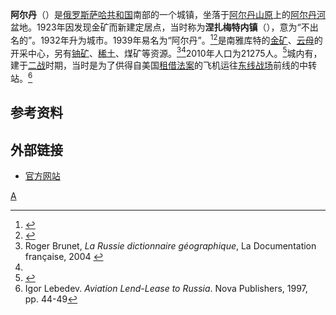 {{Infobox Russian town
|en_name=阿尔丹
|ru_name=Алдан
|loc_name1=Алдан
|loc_lang1=雅库特语
|image_skyline=Aldan station.jpg
|image_caption=阿尔丹火车站
|coordinates = {{coord|58|37|N|125|25|E|display=inline,title}}
|map_label_position=top
|image_coa=AldanWapen.jpg
|coa_caption=
|image_flag=
|flag_caption=
|anthem=
|anthem_ref=
|holiday=
|holiday_ref=
|federal_subject=[[萨哈共和国|萨哈共和国]]
|federal_subject_ref=<ref name="SakhaR_admlist">''Registry of the Administrative-Territorial Divisions of the Sakha Republic''</ref>
|adm_data_as_of=June 2009
|adm_district_jur=[[阿尔丹区|阿尔丹区]]
|adm_district_jur_ref=<ref name="SakhaR_admlist" />
|adm_selsoviet_jur=阿尔丹
|adm_selsoviet_type=城市
|adm_selsoviet_jur_ref=<ref name="SakhaR_admlist" />
|adm_ctr_of1=阿尔丹区
|adm_ctr_of1_ref=<ref name="SakhaR_admlist" />
|adm_ctr_of2=阿尔丹市
|adm_ctr_of2_ref=<ref name="SakhaR_admlist" />
|inhabloc_cat=城市
|inhabloc_cat_ref=<ref name="SakhaR_admlist" />
|inhabloc_type=
|inhabloc_type_ref=
|mun_data_as_of=
|mun_district_jur=
|mun_district_jur_ref=
|urban_settlement_jur=
|urban_settlement_jur_ref=
|mun_admctr_of1=
|mun_admctr_of1_ref=
|mun_admctr_of2=
|mun_admctr_of2_ref=
|leader_title=
|leader_title_ref=
|leader_name=
|leader_name_ref=
|representative_body=
|representative_body_ref=
|area_of_what=
|area_as_of=
|area_km2=
|area_km2_ref=
|pop_2010census=21275
|pop_2010census_ref=<ref name="2010Census">{{ru-pop-ref|2010Census}}</ref>
|pop_density=
|pop_density_as_of=
|pop_density_ref=
|pop_latest=20892
|pop_latest_date=January 2016
|pop_latest_ref=<ref name="2016Est">Sakha Republic (Yakutia) Territorial Branch of the [[Russian_Federal_State_Statistics_Service|Federal State Statistics Service]]. [http://sakha.gks.ru/wps/wcm/connect/rosstat_ts/sakha/resources/92049f804c5c75979146937dff7d05ed/d2_032016.xls Численность населения по районам республики на 1 января 2016 года] {{Webarchive|url=https://web.archive.org/web/20180929074405/http://sakha.gks.ru/wps/wcm/connect/rosstat_ts/sakha/resources/92049f804c5c75979146937dff7d05ed/d2_032016.xls |date=September 29, 2018 }} {{in lang|ru}}</ref>
|established_date=1923
|established_title=
|established_date_ref=<ref name="gr" />
|current_cat_date=1939
|current_cat_date_ref=
|prev_name1=
|prev_name1_date=
|prev_name1_ref=
|postal_codes=678900–678902, 678906, 678909
|dialing_codes=
|dialing_codes_ref=
|website=
|website_ref=
|date=May 2010
}}
{{Infobox
|title=阿尔丹人口
|label1=2010年
|data1=21,275<ref name="2010Census" />
|label2=2002年
|data2=24,715<ref name="2002Census">{{ru-pop-ref|2002Census}}</ref>
|label3=1989年
|data3=27,090<ref name="1989Census">{{ru-pop-ref|1989Census}}</ref>
|label4=1979年
|data4=20,173<ref name="1979Census">{{ru-pop-ref|1979Census}}</ref>
}}
'''阿尔丹'''（{{lang-ru|'''Алда́н'''}}）是[[俄罗斯|俄罗斯]][[萨哈共和国|萨哈共和国]]南部的一个城镇，坐落于[[阿尔丹山原|阿尔丹山原]]上的[[阿尔丹河|阿尔丹河]]盆地。1923年因发现金矿而新建定居点，当时称为'''涅扎梅特内镇'''（{{lang|ru|Незаме́тный}}），意为“不出名的”。1932年升为城市。1939年易名为“阿尔丹”。<ref name="gr">{{cite book|title=Энциклопедия Города России|year=2003|publisher=Большая Российская Энциклопедия|location=Moscow|isbn=5-7107-7399-9|page=16}}</ref><ref name="dimingcidian">{{cite book |editor=中科院地理研究所 |title=世界地名词典 修订版 |date=1996.12 |publisher=上海辞书出版社 |location=上海 |isbn=7-5326-0116-1 |page=318}}</ref>是南雅库特的[[金矿|金矿]]、[[云母|云母]]的开采中心，另有[[铀矿|铀矿]]、[[稀土|稀土]]、煤矿等资源。<ref>Roger Brunet, ''La Russie dictionnaire géographique'', La Documentation française, 2004 {{ISBN|2-11-004882-4}}</ref><ref name="dimingcidian" />2010年人口为21275人。<ref name="2010Census">{{ru-pop-ref|2010Census}}</ref>城内有{{link-ru|阿尔丹机场|Алдан (аэропорт)}}，建于[[二战|二战]]时期，当时是为了供得自美国[[租借法案|租借法案]]的飞机运往[[东线战场|东线战场]]前线的中转站。<ref>Igor Lebedev. ''Aviation Lend-Lease to Russia''. Nova Publishers, 1997, pp. 44-49</ref>

==参考资料==
{{reflist}}

== 外部链接 ==
*{{ru icon}} [http://www.aldangold.ru/ 官方网站]

{{薩哈共和國行政區劃}}
{{萨哈共和国各区首府}}
{{normdaten}}
[[Category:萨哈共和国城市|А]]
{{russia-geo-stub}}